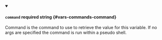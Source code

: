
<details className="config-field" data-expandable="false" open>
<summary>

#### `command` <span className="config-field-required" data-required="false">required</span> <span className="config-field-type">string</span> <span className="config-field-default"></span> <span className="config-field-enum"></span> {#vars-commands-command}

Command is the command to use to retrieve the value for this variable. If no
args are specified the command is run within a pseudo shell.

</summary>



</details>
